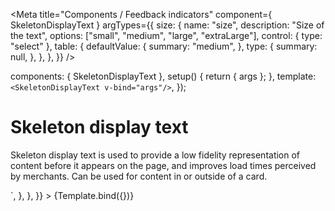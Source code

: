 
<Meta
  title="Components / Feedback indicators"
  component={ SkeletonDisplayText }
  argTypes={{
    size: {
      name: "size",
      description: "Size of the text",
      options: ["small", "medium", "large", "extraLarge"],
      control: { type: "select" },
      table: {
        defaultValue: {
          summary: "medium",
        },
        type: {
          summary: null,
        },
      },
    },
  }}
/>

  components: { SkeletonDisplayText },
  setup() {
    return { args };
  },
  template: `
    <SkeletonDisplayText v-bind="args"/>
  `,
});

# Skeleton display text

Skeleton display text is used to provide a low fidelity representation of content before it appears on the page, and improves load times perceived by merchants. Can be used for content in or outside of a card.

<Canvas>
  <Story
    name="Skeleton Display Text"
    args={{
      size: 'medium',
    }}
    parameters={{
      docs: {
        source: {
          code: dedent`
            <SkeletonDisplayText size="medium"/>
          `,
        },
      },
    }}
  >
    {Template.bind({})}
  </Story>
</Canvas>

<ArgsTable story="Skeleton Display Text"/>
